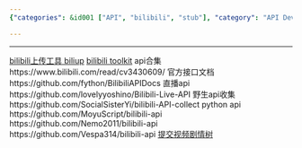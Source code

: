 ```yaml
---
{"categories": &id001 ["API", "bilibili", "stub"], "category": "API Development", "date": "2022-07-09 15:30:05", "description": "Bilibili APIs allow developers to create tools and applications in various languages like Python for tasks such as video uploading, user account management, and more.", "tags": *id001, "title": "哔哩哔哩 接口 Bilibili APIs"}

---
```


------
[bilibili上传工具 biliup](https://github.com/biliup/biliup)
[bilibili toolkit](https://github.com/Hsury/Bilibili-Toolkit)
api合集
https://www.bilibili.com/read/cv3430609/
官方接口文档
https://github.com/fython/BilibiliAPIDocs
直播api
https://github.com/lovelyyoshino/Bilibili-Live-API
野生api收集
https://github.com/SocialSisterYi/bilibili-API-collect
python api
https://github.com/MoyuScript/bilibili-api
https://github.com/Nemo2011/bilibili-api
https://github.com/Vespa314/bilibili-api
[提交视频剧情树](https://nemo2011.github.io/bilibili-api/#/examples/interactive_video)
